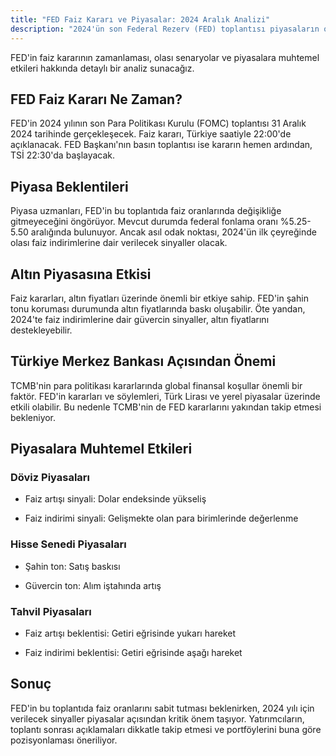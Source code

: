 ```yaml
---
title: "FED Faiz Kararı ve Piyasalar: 2024 Aralık Analizi"
description: "2024'ün son Federal Rezerv (FED) toplantısı piyasaların odak noktasında"
---
```


FED'in faiz kararının zamanlaması, olası senaryolar ve piyasalara muhtemel etkileri hakkında detaylı bir analiz sunacağız.

## FED Faiz Kararı Ne Zaman?

FED'in 2024 yılının son Para Politikası Kurulu (FOMC) toplantısı 31 Aralık 2024 tarihinde gerçekleşecek. Faiz kararı, Türkiye saatiyle 22:00'de açıklanacak. FED Başkanı'nın basın toplantısı ise kararın hemen ardından, TSİ 22:30'da başlayacak.

## Piyasa Beklentileri

Piyasa uzmanları, FED'in bu toplantıda faiz oranlarında değişikliğe gitmeyeceğini öngörüyor. Mevcut durumda federal fonlama oranı %5.25-5.50 aralığında bulunuyor. Ancak asıl odak noktası, 2024'ün ilk çeyreğinde olası faiz indirimlerine dair verilecek sinyaller olacak.

## Altın Piyasasına Etkisi

Faiz kararları, altın fiyatları üzerinde önemli bir etkiye sahip. FED'in şahin tonu koruması durumunda altın fiyatlarında baskı oluşabilir. Öte yandan, 2024'te faiz indirimlerine dair güvercin sinyaller, altın fiyatlarını destekleyebilir.

## Türkiye Merkez Bankası Açısından Önemi

TCMB'nin para politikası kararlarında global finansal koşullar önemli bir faktör. FED'in kararları ve söylemleri, Türk Lirası ve yerel piyasalar üzerinde etkili olabilir. Bu nedenle TCMB'nin de FED kararlarını yakından takip etmesi bekleniyor.

## Piyasalara Muhtemel Etkileri

### Döviz Piyasaları

* Faiz artışı sinyali: Dolar endeksinde yükseliş

* Faiz indirimi sinyali: Gelişmekte olan para birimlerinde değerlenme

### Hisse Senedi Piyasaları

* Şahin ton: Satış baskısı

* Güvercin ton: Alım iştahında artış

### Tahvil Piyasaları

* Faiz artışı beklentisi: Getiri eğrisinde yukarı hareket

* Faiz indirimi beklentisi: Getiri eğrisinde aşağı hareket

## Sonuç

FED'in bu toplantıda faiz oranlarını sabit tutması beklenirken, 2024 yılı için verilecek sinyaller piyasalar açısından kritik önem taşıyor. Yatırımcıların, toplantı sonrası açıklamaları dikkatle takip etmesi ve portföylerini buna göre pozisyonlaması öneriliyor.